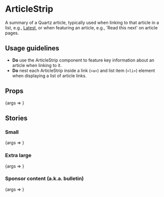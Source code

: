 
<Meta title="ArticleStrip" component={ArticleStrip} />

# ArticleStrip

A summary of a Quartz article, typically used when linking to that article in a list, e.g., [Latest](https://qz.com/latest/), or when featuring an article, e.g., 'Read this next' on article pages.

## Usage guidelines

- **Do** use the ArticleStrip component to feature key information about an article when linking to it.
- **Do** nest each ArticleStrip inside a link (`<a>`) and list item (`<li>`) element when displaying a list of article links.

## Props

<Canvas>
	<Story
		args={{
			dateGmt: '2020-10-22T15:00:42',
			kicker: 'Lessons from language',
			thumbnailUrl: 'https://cms.qz.com/wp-content/uploads/2020/10/2020-10-07T071126Z_1691387157_RC2JDJ9CKQYM_RTRMADP_3_HEALTH-CORONAVIRUS-ITALY-GRANDAD-e1603314985764.jpg',
			title: 'IBM scientists hope to detect early signs of dementia using AI',
		}}
		name="Default"
	>
		{args => <ArticleStrip {...args} />}
	</Story>
</Canvas>

<ArgsTable story="Default" />

## Stories

### Small

<Canvas>
	<Story
		args={{
			dateGmt: '2020-10-22T02:31:44',
			edition: 'Quartz India',
			kicker: 'Gaming the space',
			size: 'small',
			thumbnailUrl: 'https://cms.qz.com/wp-content/uploads/2020/10/2009-05-23T120000Z_838732280_GM1E55O084W01_RTRMADP_3_CRICKET-IPL-e1602590703187.jpg',
			title: 'Flush with cash, India’s sports fantasy startups are gaining ground',
		}}
		name="Small"
	>
		{args => <ArticleStrip {...args} />}
	</Story>
</Canvas>

### Extra large

<Canvas>
	<Story
		args={{
			dateGmt: '2020-10-17T08:00:37',
			edition: 'Quartz Africa',
			kicker: 'South Africa replugged',
			size: 'extra-large',
			thumbnailUrl: 'https://cms.qz.com/wp-content/uploads/2020/10/2020-10-08T165034Z_848144848_RC2GEJ9SA1SA_RTRMADP_3_MINING-JHB-INDABA-ESKOM-e1602880878339.jpg',
			title: 'South Africa’s unusual electrical plugs and sockets are headed for retirement',
		}}
		name="XL"
	>
		{args => <ArticleStrip {...args} />}
	</Story>
</Canvas>

### Sponsor content (a.k.a. bulletin)

<Canvas>
	<Story
		args={{
			size: 'extra-large',
			sponsor: 'Citrix',
			thumbnailUrl: 'https://cms.qz.com/wp-content/uploads/2018/11/Citrix_AB1-Twitter-B.png',
			title: 'A renowned psychologist discusses the causes of FOMO in this audio interactive',
		}}
		name="Bulletin"
	>
		{args => <ArticleStrip {...args} />}
	</Story>
</Canvas>
